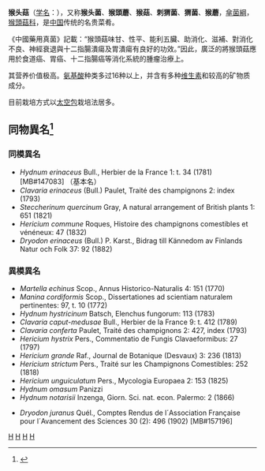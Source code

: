 {{NoteTA
|G1=LS
}}
{{Speciesbox 
| genus = Hericium
| species = erinaceus
| image = Igelstachelbart Nov 06.jpg
| authority =  (Bull.: Fr.) Pers.
}}
{{mycomorphbox
| name = 猴头菇
| whichGills = decurrent 
| capShape = no 
| hymeniumType=teeth
| stipeCharacter=NA
| ecologicalType=parasitic
| sporePrintColor=white
| howEdible=edible}}
'''猴头菇'''（[[学名|学名]]：''{{lang|la|Hericium erinaceus}}''），又称'''猴头菌'''、'''猴頭蘑'''、'''猴菇'''、'''刺猬菌'''、'''猬菌'''、'''猴蘑'''，[[傘菌綱|傘菌綱]]，[[猴頭菇科|猴頭菇科]]，是[[中国|中国]]传统的名贵菜肴。

《中國藥用真菌》記載：“猴頭菇味甘、性平、能利五臟、助消化、滋補、對消化不良、神經衰退與十二指腸潰瘍及胃潰瘍有良好的功效。”因此，廣泛的將猴頭菇應用於食道癌、胃癌、十二指腸癌等消化系統的腫瘤治療上。

其营养价值极高。[[氨基酸|氨基酸]]种类多过16种以上，并含有多种[[维生素|维生素]]和较高的矿物质成分。

目前栽培方式以[[太空包|太空包]]栽培法居多。

== 同物異名<ref>{{Cite web|title=Hericium erinaceus|url=http://www.mycobank.org/Biolomics.aspx?Table=Mycobank&MycoBankNr_=356812|accessdate=2020-02-25|work=www.mycobank.org|archive-date=2019-09-09|archive-url=https://web.archive.org/web/20190909224441/http://www.mycobank.org/Biolomics.aspx?Table=Mycobank&MycoBankNr_=356812|dead-url=no}}</ref> ==
{{commons category|Hericium erinaceus}}

=== 同模異名 ===

* ''Hydnum erinaceus'' Bull., Herbier de la France 1: t. 34 (1781) [MB#147083] （基本名）
* ''Clavaria erinaceus'' (Bull.) Paulet, Traité des champignons 2: index (1793)
* ''Steccherinum quercinum'' Gray, A natural arrangement of British plants 1: 651 (1821)
* ''Hericium commune'' Roques, Histoire des champignons comestibles et vénéneux: 47 (1832)
* ''Dryodon erinaceus'' (Bull.) P. Karst., Bidrag till Kännedom av Finlands Natur och Folk 37: 92 (1882)

=== 異模異名 ===

* ''Martella echinus'' Scop., Annus Historico-Naturalis 4: 151 (1770)
* ''Manina cordiformis'' Scop., Dissertationes ad scientiam naturalem pertinentes: 97, t. 10 (1772)
* ''Hydnum hystricinum'' Batsch, Elenchus fungorum: 113 (1783)
* ''Clavaria caput-medusae'' Bull., Herbier de la France 9: t. 412 (1789)
* ''Clavaria conferta'' Paulet, Traité des champignons 2: 427, index (1793)
* ''Hericium hystrix'' Pers., Commentatio de Fungis Clavaeformibus: 27 (1797)
* ''Hericium grande'' Raf., Journal de Botanique (Desvaux) 3: 236 (1813)
* ''Hericium strictum'' Pers., Traité sur les Champignons Comestibles: 252 (1818)
* ''Hericium unguiculatum'' Pers., Mycologia Europaea 2: 153 (1825)
* ''Hydnum omasum'' Panizzi
* ''Hydnum notarisii'' Inzenga, Giorn. Sci. nat. econ. Palermo: 2 (1866)

* ''Dryodon juranus'' Quél., Comptes Rendus de l´Association Française pour l´Avancement des Sciences 30 (2): 496 (1902) [MB#157196]
{{Authority control}}
{{Taxonbar|from=Q19737}}

[[Category:猴頭菇屬|H]]
[[Category:食用菌|H]]
[[Category:食療|H]]
[[Category:藥用真菌|H]]